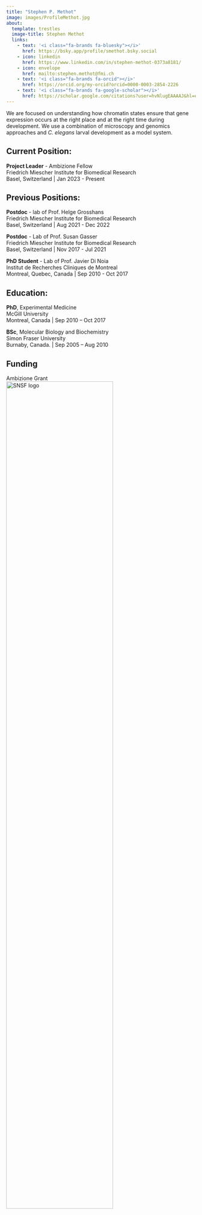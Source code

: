 ```yaml
---
title: "Stephen P. Methot"
image: images/ProfileMethot.jpg
about:
  template: trestles
  image-title: Stephen Methot
  links:
    - text: '<i class="fa-brands fa-bluesky"></i>'
      href: https://bsky.app/profile/smethot.bsky.social
    - icon: linkedin
      href: https://www.linkedin.com/in/stephen-methot-0373a8181/
    - icon: envelope
      href: mailto:stephen.methot@fmi.ch
    - text: '<i class="fa-brands fa-orcid"></i>'
      href: https://orcid.org/my-orcid?orcid=0000-0003-2854-2226
    - text: '<i class="fa-brands fa-google-scholar"></i>'
      href: https://scholar.google.com/citations?user=hvNlugEAAAAJ&hl=en
---
```


We are focused on understanding how chromatin states ensure that gene expression occurs at the right place and at the right time during development. We use a combination of microscopy and genomics approaches and *C. elegans* larval development as a model system.

## Current Position:

**Project Leader** - Ambizione Fellow<br>
Friedrich Miescher Institute for Biomedical Research<br>
Basel, Switzerland | Jan 2023 - Present

## Previous Positions:

**Postdoc** - lab of Prof. Helge Grosshans<br>
Friedrich Miescher Institute for Biomedical Research<br>
Basel, Switzerland | Aug 2021 - Dec 2022

**Postdoc** - Lab of Prof. Susan Gasser<br>
Friedrich Miescher Institute for Biomedical Research<br>
Basel, Switzerland | Nov 2017 - Jul 2021

**PhD Student** - Lab of Prof. Javier Di Noia<br>
Institut de Recherches Cliniques de Montreal<br>
Montreal, Quebec, Canada | Sep 2010 - Oct 2017

## Education:

**PhD**, Experimental Medicine<br>
McGill University<br> 
Montreal, Canada | Sep 2010 – Oct 2017

**BSc**, Molecular Biology and Biochemistry<br>
Simon Fraser University<br>
Burnaby, Canada. | Sep 2005 – Aug 2010

## Funding

Ambizione Grant<br>
![SNSF logo](images/snsflogo.png){width="75%"}



```r
htmltools::tagList(rmarkdown::html_dependency_font_awesome())
```